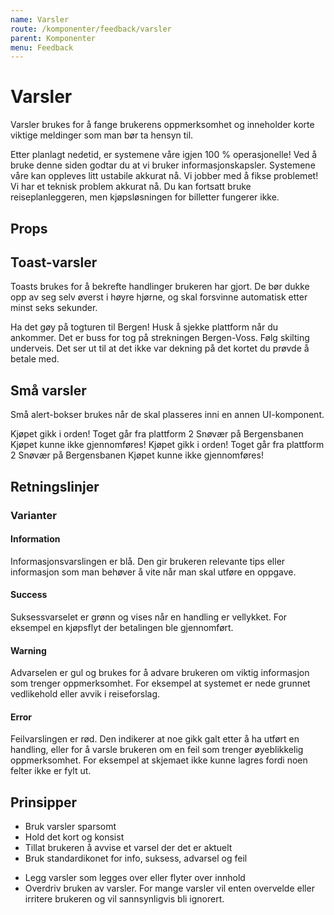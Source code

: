 ```yaml
---
name: Varsler
route: /komponenter/feedback/varsler
parent: Komponenter
menu: Feedback
---
```



# Varsler

Varsler brukes for å fange brukerens oppmerksomhet og inneholder korte viktige meldinger som man bør ta hensyn til.

<Playground>
  <BannerAlertBox
    variant="success"
    title="Systemene våre er oppe igjen!"
    style={{ marginBottom: '1em' }}
  >
    Etter planlagt nedetid, er systemene våre igjen 100 % operasjonelle!
  </BannerAlertBox>
  <BannerAlertBox
    variant="info"
    title="Vi bruker informasjonskapsler"
    style={{ marginBottom: '1em' }}
  >
    Ved å bruke denne siden godtar du at vi bruker informasjonskapsler.
  </BannerAlertBox>
  <BannerAlertBox
    variant="warning"
    title="Systemene våre er ustabile"
    style={{ marginBottom: '1em' }}
  >
    Systemene våre kan oppleves litt ustabile akkurat nå. Vi jobber med å fikse
    problemet!
  </BannerAlertBox>
  <BannerAlertBox
    variant="error"
    title="Kjøp kan ikke gjennomføres nå"
    style={{ marginBottom: '1em' }}
  >
    Vi har et teknisk problem akkurat nå. Du kan fortsatt bruke
    reiseplanleggeren, men kjøpsløsningen for billetter fungerer ikke.
  </BannerAlertBox>
</Playground>

## Props

<Props of={BannerAlertBox} />

## Toast-varsler

Toasts brukes for å bekrefte handlinger brukeren har gjort. De bør dukke opp av seg selv øverst i høyre hjørne, og skal forsvinne automatisk etter minst seks sekunder.

<Playground>
  <ToastAlertBox
    variant="success"
    title="Nå har du billett!"
    style={{ marginBottom: '1em' }}
  >
    Ha det gøy på togturen til Bergen!
  </ToastAlertBox>
  <ToastAlertBox
    variant="info"
    title="Toget går fra plattform 2"
    style={{ marginBottom: '1em' }}
  >
    Husk å sjekke plattform når du ankommer.
  </ToastAlertBox>
  <ToastAlertBox
    variant="warning"
    title="Buss for tog på deler av strekningen"
    style={{ marginBottom: '1em' }}
  >
    Det er buss for tog på strekningen Bergen-Voss. Følg skilting underveis.
  </ToastAlertBox>
  <ToastAlertBox
    variant="error"
    title="Kjøpet kunne ikke gjennomføres!"
    style={{ marginBottom: '1em' }}
  >
    Det ser ut til at det ikke var dekning på det kortet du prøvde å betale med.
  </ToastAlertBox>
</Playground>

## Små varsler

Små alert-bokser brukes når de skal plasseres inni en annen UI-komponent.

<Playground>
  <SmallAlertBox variant="success" style={{ marginBottom: '1em' }}>
    Kjøpet gikk i orden!
  </SmallAlertBox>
  <SmallAlertBox variant="info" style={{ marginBottom: '1em' }}>
    Toget går fra plattform 2
  </SmallAlertBox>
  <SmallAlertBox variant="warning" style={{ marginBottom: '1em' }}>
    Snøvær på Bergensbanen
  </SmallAlertBox>
  <SmallAlertBox variant="error" style={{ marginBottom: '1em' }}>
    Kjøpet kunne ikke gjennomføres!
  </SmallAlertBox>
</Playground>

<Playground>
  <SmallAlertBox variant="success" style={{ marginBottom: '1em' }}>
    Kjøpet gikk i orden!
  </SmallAlertBox>
  <SmallAlertBox variant="info" style={{ marginBottom: '1em' }}>
    Toget går fra plattform 2
  </SmallAlertBox>
  <SmallAlertBox variant="warning" style={{ marginBottom: '1em' }}>
    Snøvær på Bergensbanen
  </SmallAlertBox>
  <SmallAlertBox variant="error" style={{ marginBottom: '1em' }}>
    Kjøpet kunne ikke gjennomføres!
  </SmallAlertBox>
</Playground>

## Retningslinjer

### Varianter

#### Information

Informasjonsvarslingen er blå. Den gir brukeren relevante tips eller informasjon som man behøver å vite når man skal utføre en oppgave.

#### Success

Suksessvarselet er grønn og vises når en handling er vellykket. For eksempel en kjøpsflyt der betalingen ble gjennomført.

#### Warning

Advarselen er gul og brukes for å advare brukeren om viktig informasjon som trenger oppmerksomhet. For eksempel at systemet er nede grunnet vedlikehold eller avvik i reiseforslag.

#### Error

Feilvarslingen er rød. Den indikerer at noe gikk galt etter å ha utført en handling, eller for å varsle brukeren om en feil som trenger øyeblikkelig oppmerksomhet. For eksempel at skjemaet ikke kunne lagres fordi noen felter ikke er fylt ut.

## Prinsipper

<DoAndDont>
  <DoAndDont.Do>
    <ul>
      <li>Bruk varsler sparsomt</li>
      <li>Hold det kort og konsist</li>
      <li>Tillat brukeren å avvise et varsel der det er aktuelt</li>
      <li>Bruk standardikonet for info, suksess, advarsel og feil</li>
    </ul>
  </DoAndDont.Do>
  <DoAndDont.Dont>
    <ul>
      <li>Legg varsler som legges over eller flyter over innhold</li>
      <li>
        Overdriv bruken av varsler. For mange varsler vil enten overvelde eller
        irritere brukeren og vil sannsynligvis bli ignorert.
      </li>
    </ul>
  </DoAndDont.Dont>
</DoAndDont>
